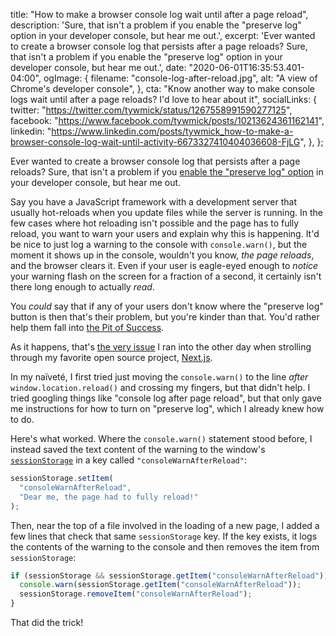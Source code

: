   title: "How to make a browser console log wait until after a page reload",
  description:
    'Sure, that isn\'t a problem if you enable the "preserve log" option in your developer console, but hear me out.',
  excerpt:
    'Ever wanted to create a browser console log that persists after a page reloads? Sure, that isn\'t a problem if you enable the "preserve log" option in your developer console, but hear me out.',
  date: "2020-06-01T16:35:53.401-04:00",
  ogImage: {
    filename: "console-log-after-reload.jpg",
    alt: "A view of Chrome's developer console",
  },
  cta:
    "Know another way to make console logs wait until after a page reloads? I'd love to hear about it",
  socialLinks: {
    twitter: "https://twitter.com/tywmick/status/1267558991590277125",
    facebook: "https://www.facebook.com/tywmick/posts/10213624361162141",
    linkedin:
      "https://www.linkedin.com/posts/tywmick_how-to-make-a-browser-console-log-wait-until-activity-6673327410404036608-FjLG",
  },
};

<!--
Explicit wrapper export shouldn't be necessary, but when using MDX files as
Next.js pages, the [wrapper component](https://mdxjs.com/getting-started#using-the-wrapper)
doesn't receive [`layoutProps`](https://mdxjs.com/advanced/components#layout-props)
as it should. Perhaps this will be fixed in future versions of MDX and/or
@next/mdx?

@todo Open an issue in MDX and/or Next.js.
-->


Ever wanted to create a browser console log that persists after a page reloads?
Sure, that isn't a problem if you
[enable the "preserve log" option](https://stackoverflow.com/questions/5327955/how-to-make-google-chrome-javascript-console-persistent)
in your developer console, but hear me out.

Say you have a JavaScript framework with a development server that usually
hot-reloads when you update files while the server is running. In the few cases
where hot reloading isn't possible and the page has to fully reload, you want to
warn your users and explain why this is happening. It'd be nice to just log a
warning to the console with `console.warn()`, but the moment it shows up in the
console, wouldn't you know, _the page reloads_, and the browser clears it. Even
if your user is eagle-eyed enough to _notice_ your warning flash on the screen
for a fraction of a second, it certainly isn't there long enough to actually
_read_.

You _could_ say that if any of your users don't know where the "preserve log"
button is then that's their problem, but you're kinder than that. You'd rather
help them fall into
[the Pit of Success](https://blog.codinghorror.com/falling-into-the-pit-of-success/).

As it happens, that's
[the very issue](https://github.com/vercel/next.js/issues/13070) I ran into the
other day when strolling through my favorite open source project,
[Next.js](https://nextjs.org/).

In my naïveté, I first tried just moving the `console.warn()` to the line
_after_ `window.location.reload()` and crossing my fingers, but that didn't
help. I tried googling things like "console log after page reload", but that
only gave me instructions for how to turn on "preserve log", which I already
knew how to do.

Here's what worked. Where the `console.warn()` statement stood before, I instead
saved the text content of the warning to the window's
[`sessionStorage`](https://developer.mozilla.org/en-US/docs/Web/API/Window/sessionStorage)
in a key called `"consoleWarnAfterReload"`:

```js
sessionStorage.setItem(
  "consoleWarnAfterReload",
  "Dear me, the page had to fully reload!"
);
```

Then, near the top of a file involved in the loading of a new page, I added a
few lines that check that same `sessionStorage` key. If the key exists, it logs
the contents of the warning to the console and then removes the item from
`sessionStorage`:

```js
if (sessionStorage && sessionStorage.getItem("consoleWarnAfterReload")) {
  console.warn(sessionStorage.getItem("consoleWarnAfterReload"));
  sessionStorage.removeItem("consoleWarnAfterReload");
}
```

That did the trick!
